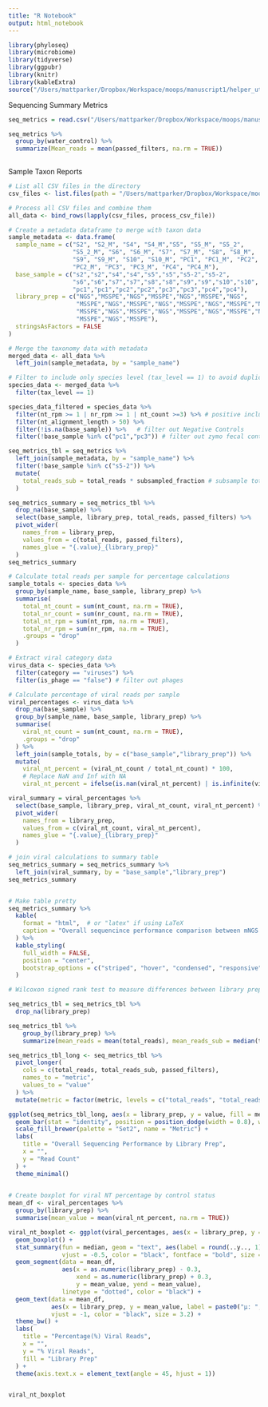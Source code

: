 ```yaml
---
title: "R Notebook"
output: html_notebook
---
```


```r
library(phyloseq)
library(microbiome)
library(tidyverse)
library(ggpubr)
library(knitr)
library(kableExtra)
source("/Users/mattparker/Dropbox/Workspace/moops/manuscript1/helper_utils.r")
```

Sequencing Summary Metrics
```r
seq_metrics = read.csv("/Users/mattparker/Dropbox/Workspace/moops/manuscript1/data/old_samples/ghost-output/sequencing_summary_metrics.csv", stringsAsFactors = FALSE)

seq_metrics %>% 
  group_by(water_control) %>% 
  summarize(Mean_reads = mean(passed_filters, na.rm = TRUE))
    
```


Sample Taxon Reports
```r

# List all CSV files in the directory
csv_files <- list.files(path = "/Users/mattparker/Dropbox/Workspace/moops/manuscript1/data/old_samples/sample_taxon_reports", pattern = ".*.csv$", full.names = TRUE)

# Process all CSV files and combine them
all_data <- bind_rows(lapply(csv_files, process_csv_file))

# Create a metadata dataframe to merge with taxon data
sample_metadata <- data.frame(
  sample_name = c("S2", "S2_M", "S4", "S4_M","S5", "S5_M", "S5_2", 
                  "S5_2_M", "S6", "S6_M", "S7", "S7_M", "S8", "S8_M", 
                  "S9", "S9_M", "S10", "S10_M", "PC1", "PC1_M", "PC2",
                  "PC2_M", "PC3", "PC3_M", "PC4", "PC4_M"),
  base_sample = c("s2","s2","s4","s4","s5","s5","s5-2","s5-2",
                  "s6","s6","s7","s7","s8","s8","s9","s9","s10","s10",
                  "pc1","pc1","pc2","pc2","pc3","pc3","pc4","pc4"),
  library_prep = c("NGS","MSSPE","NGS","MSSPE","NGS","MSSPE","NGS",
                   "MSSPE","NGS","MSSPE","NGS","MSSPE","NGS","MSSPE","NGS",
                   "MSSPE","NGS","MSSPE","NGS","MSSPE","NGS","MSSPE","NGS",
                   "MSSPE","NGS","MSSPE"),
  stringsAsFactors = FALSE
)

# Merge the taxonomy data with metadata
merged_data <- all_data %>%
  left_join(sample_metadata, by = "sample_name")
```

```r
# Filter to include only species level (tax_level == 1) to avoid duplication
species_data <- merged_data %>%
  filter(tax_level == 1)

species_data_filtered = species_data %>% 
  filter(nt_rpm >= 1 | nr_rpm >= 1 | nt_count >=3) %>% # positive inclusion criteria
  filter(nt_alignment_length > 50) %>% 
  filter(!is.na(base_sample)) %>%   # filter out Negative Controls
  filter(!base_sample %in% c("pc1","pc3")) # filter out zymo fecal controls

```


```r
seq_metrics_tbl = seq_metrics %>% 
  left_join(sample_metadata, by = "sample_name") %>% 
  filter(!base_sample %in% c("s5-2")) %>% 
  mutate(
    total_reads_sub = total_reads * subsampled_fraction # subsample total reads according to subsample fraction
  )

seq_metrics_summary = seq_metrics_tbl %>%
  drop_na(base_sample) %>%
  select(base_sample, library_prep, total_reads, passed_filters) %>%
  pivot_wider(
    names_from = library_prep,
    values_from = c(total_reads, passed_filters),
    names_glue = "{.value}_{library_prep}"
  ) 
seq_metrics_summary
```


```r
# Calculate total reads per sample for percentage calculations
sample_totals <- species_data %>%
  group_by(sample_name, base_sample, library_prep) %>%
  summarise(
    total_nt_count = sum(nt_count, na.rm = TRUE),
    total_nr_count = sum(nr_count, na.rm = TRUE),
    total_nt_rpm = sum(nt_rpm, na.rm = TRUE),
    total_nr_rpm = sum(nr_rpm, na.rm = TRUE),
    .groups = "drop"
  )

# Extract viral category data
virus_data <- species_data %>%
  filter(category == "viruses") %>% 
  filter(is_phage == "false") # filter out phages

# Calculate percentage of viral reads per sample
viral_percentages <- virus_data %>%
  drop_na(base_sample) %>% 
  group_by(sample_name, base_sample, library_prep) %>%
  summarise(
    viral_nt_count = sum(nt_count, na.rm = TRUE),
    .groups = "drop"
  ) %>%
  left_join(sample_totals, by = c("base_sample","library_prep")) %>%
  mutate(
    viral_nt_percent = (viral_nt_count / total_nt_count) * 100,
    # Replace NaN and Inf with NA
    viral_nt_percent = ifelse(is.nan(viral_nt_percent) | is.infinite(viral_nt_percent), NA, viral_nt_percent))

viral_summary = viral_percentages %>% 
  select(base_sample, library_prep, viral_nt_count, viral_nt_percent) %>% 
  pivot_wider(
    names_from = library_prep,
    values_from = c(viral_nt_count, viral_nt_percent),
    names_glue = "{.value}_{library_prep}"
  )

# join viral calculations to summary table
seq_metrics_summary = seq_metrics_summary %>% 
  left_join(viral_summary, by = "base_sample","library_prep")
seq_metrics_summary


# Make table pretty
seq_metrics_summary %>%
  kable(
    format = "html",  # or "latex" if using LaTeX
    caption = "Overall sequencince performance comparison between mNGS and MSSPE"
  ) %>%
  kable_styling(
    full_width = FALSE,
    position = "center",
    bootstrap_options = c("striped", "hover", "condensed", "responsive")
  )

```

```r
# Wilcoxon signed rank test to measure differences between library preps


```


```r
seq_metrics_tbl = seq_metrics_tbl %>% 
  drop_na(library_prep)

seq_metrics_tbl %>% 
    group_by(library_prep) %>%
    summarize(mean_reads = mean(total_reads), mean_reads_sub = median(total_reads_sub))

seq_metrics_tbl_long <- seq_metrics_tbl %>%
  pivot_longer(
    cols = c(total_reads, total_reads_sub, passed_filters),
    names_to = "metric",
    values_to = "value"
  ) %>%
  mutate(metric = factor(metric, levels = c("total_reads", "total_reads_sub", "passed_filters")))

ggplot(seq_metrics_tbl_long, aes(x = library_prep, y = value, fill = metric)) +
  geom_bar(stat = "identity", position = position_dodge(width = 0.8), width = 0.7) +
  scale_fill_brewer(palette = "Set2", name = "Metric") +
  labs(
    title = "Overall Sequencing Performance by Library Prep",
    x = "",
    y = "Read Count"
  ) +
  theme_minimal()
  
```

```r
# Create boxplot for viral NT percentage by control status
mean_df <- viral_percentages %>%
  group_by(library_prep) %>%
  summarise(mean_value = mean(viral_nt_percent, na.rm = TRUE))

viral_nt_boxplot <- ggplot(viral_percentages, aes(x = library_prep, y = viral_nt_percent, fill = library_prep)) +
  geom_boxplot() +
  stat_summary(fun = median, geom = "text", aes(label = round(..y.., 1)),
               vjust = -0.5, color = "black", fontface = "bold", size = 3) +
  geom_segment(data = mean_df,
               aes(x = as.numeric(library_prep) - 0.3,
                   xend = as.numeric(library_prep) + 0.3,
                   y = mean_value, yend = mean_value),
               linetype = "dotted", color = "black") +
  geom_text(data = mean_df,
            aes(x = library_prep, y = mean_value, label = paste0("μ: ", round(mean_value, 1))),
            vjust = -1, color = "black", size = 3.2) +
  theme_bw() +
  labs(
    title = "Percentage(%) Viral Reads",
    x = "",
    y = "% Viral Reads",
    fill = "Library Prep"
  ) +
  theme(axis.text.x = element_text(angle = 45, hjust = 1))


viral_nt_boxplot
```


